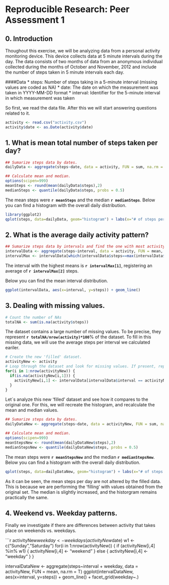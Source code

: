 Reproducible Research: Peer Assessment 1
=========================

0. Introduction
---------------
Thoughout this exercise, we will be analyzing data from a personal activity monitoring device. This device collects data at 5 minute intervals during the day. The data consists of two months of data from an anonymous individual collected during the months of October and November, 2012 and include the number of steps taken in 5 minute intervals each day.

####Data
* steps: Number of steps taking in a 5-minute interval (missing values are coded as NA)
* date: The date on which the measurement was taken in YYYY-MM-DD format
* interval: Identifier for the 5-minute interval in which measurement was taken

So first, we read the data file. After this we will start answering questions related to it.

```r
activity <- read.csv("activity.csv")
activity$date <- as.Date(activity$date)
```

1. What is mean total number of steps taken per day?
----------------------------------------------------
```r
## Sumarize steps data by dates.  
dailyData <- aggregate(steps~date, data = activity, FUN = sum, na.rm = T)

## Calculate mean and median.
options(scipen=999)
meanSteps <- round(mean(dailyData$steps),2)
medianSteps <- quantile(dailyData$steps, probs = 0.5)
```

The mean steps were **`r meanSteps`** and the median **`r medianSteps`**.
Below you can find a histogram with the overall daily distribution.

```r
library(ggplot2)
qplot(steps, data=dailyData, geom="histogram") + labs(x="# of steps per day")
```

2. What is the average daily activity pattern?
----------------------------------------------
```r
## Sumarize steps data by intervals and find the one with most activity.
intervalData <- aggregate(steps~interval, data = activity, FUN = mean, na.rm = T)
intervalMax <- intervalData[which(intervalData$steps==max(intervalData$steps)),]
```

The interval with the highest means is **`r intervalMax[1]`**, registering an average of **`r intervalMax[2]`** steps.

Below you can find the mean interval distribution.

```r
ggplot(intervalData, aes(x=interval, y=steps)) + geom_line()
```

3. Dealing with missing values.
-------------------------------
```r
# Count the number of NAs
totalNA <- sum(is.na(activity$steps))
```

The dataset contains a large number of missing values. To be precise, they represent **`r totalNA/nrow(activity)*100`**% of the dataset. To fill in this missing data, we will use the average steps per interval we calculated eariler.

```r
# Create the new 'filled' dataset.
activityNew <- activity
# Loop through the dataset and look for missing values. If present, replace with the corresponding intervalData entry.
for(i in 1:nrow(activityNew)) {
  if(is.na(activityNew[i,1])) {
    activityNew[i,1] <- intervalData[intervalData$interval == activityNew[i,3], 2]
  }
}
```

Let´s analyze this new 'filled' dataset and see how it compares to the original one. For this, we will recreate the histogram, and recalculate the mean and median values.

```r
## Sumarize steps data by dates.  
dailyDataNew <- aggregate(steps~date, data = activityNew, FUN = sum, na.rm = T)

## Calculate mean and median.
options(scipen=999)
meanStepsNew <- round(mean(dailyDataNew$steps),2)
medianStepsNew <- quantile(dailyDataNew$steps, probs = 0.5)
```

The mean steps were **`r meanStepsNew`** and the median **`r medianStepsNew`**.
Below you can find a histogram with the overall daily distribution.

```r
qplot(steps, data=dailyDataNew, geom="histogram") + labs(x="# of steps per day -- filled dataset")
```

As it can be seen, the mean steps per day are not altered by the filled data. This is because we are performing the 'filling' with values obtained from the original set. The median is slightly increased, and the historgram remains practically the same.

4. Weekend vs. Weekday patterns.
--------------------------------
Finally we investigate if there are differences between activity that takes place on weekends vs. weekdays.

```r
activityNew$weekday <- weekdays(activityNew$date)
w1 <- c("Sunday","Saturday")
for(i in 1:nrow(activityNew)) {
  if (activityNew[i,4] %in% w1) {
    activityNew[i,4] <- "weekend"
    } else {
      activityNew[i,4] <- "weekday"
      }
  }

intervalDataNew <- aggregate(steps~interval + weekday, data = activityNew, FUN = mean, na.rm = T)
ggplot(intervalDataNew, aes(x=interval, y=steps)) + geom_line() + facet_grid(weekday~.)
